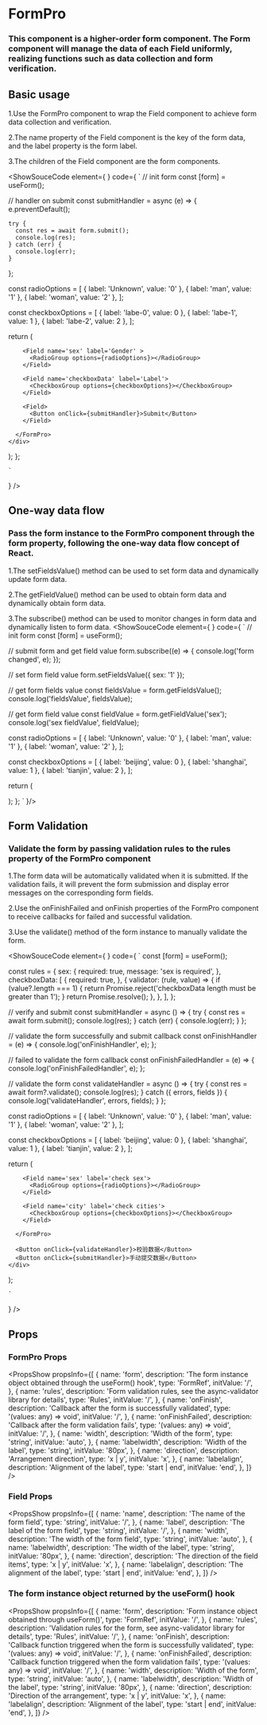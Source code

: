 
# FormPro

### This component is a higher-order form component. The Form component will manage the data of each Field uniformly, realizing functions such as data collection and form verification.

## Basic usage
1.Use the FormPro component to wrap the Field component to achieve form data collection and verification.

2.The name property of the Field component is the key of the form data, and the label property is the form label.

3.The children of the Field component are the form components.

<ShowSouceCode
  element={
    <FormProBase />
  }
  code={
    `
  // init form
  const [form] = useForm();

  // handler on submit
  const submitHandler = async (e) => {
    e.preventDefault();

    try {
      const res = await form.submit();
      console.log(res);
    } catch (err) {
      console.log(err);
    }
  };

  const radioOptions = [    { label: 'Unknown', value: '0' },    { label: 'man', value: '1' },    { label: 'woman', value: '2' },  ];

  const checkboxOptions = [    { label: 'labe-0', value: 0 },    { label: 'labe-1', value: 1 },    { label: 'labe-2', value: 2 },  ];

  return (
    <div>
      <FormPro form={form}>

        <Field name='sex' label='Gender' >
          <RadioGroup options={radioOptions}></RadioGroup>
        </Field>

        <Field name='checkboxData' label='Label'>
          <CheckboxGroup options={checkboxOptions}></CheckboxGroup>
        </Field>

        <Field>
          <Button onClick={submitHandler}>Submit</Button>
        </Field>

      </FormPro>
    </div>
  );
};

    `
  }
/>


## One-way data flow

### Pass the form instance to the FormPro component through the form property, following the one-way data flow concept of React.

1.The setFieldsValue() method can be used to set form data and dynamically update form data.

2.The getFieldValue() method can be used to obtain form data and dynamically obtain form data.

3.The subscribe() method can be used to monitor changes in form data and dynamically listen to form data.
<ShowSouceCode
  element={
    <FormProOneWayDataFlow />
  }
  code={
    `
  // init form
  const [form] = useForm();

  // submit form and get field value
  form.subscribe((e) => {
    console.log('form changed', e);
  });

  // set form field value
  form.setFieldsValue({ sex: '1' });

  // get form fields value
  const fieldsValue = form.getFieldsValue();
  console.log('fieldsValue', fieldsValue);

  // get form field value
  const fieldValue = form.getFieldValue('sex');
  console.log('sex fieldValue', fieldValue);

  const radioOptions = [
    { label: 'Unknown', value: '0' },
    { label: 'man', value: '1' },
    { label: 'woman', value: '2' },
  ];

  const checkboxOptions = [
    { label: 'beijing', value: 0 },
    { label: 'shanghai', value: 1 },
    { label: 'tianjin', value: 2 },
  ];

  return (
    <div className='FormDev'>
      <div>
        <FormPro form={form}>
          <Field name='sex' label='check sex'>
            <RadioGroup options={radioOptions}></RadioGroup>
          </Field>
          <Field name='city' label='check cities'>
            <CheckboxGroup options={checkboxOptions}></CheckboxGroup>
          </Field>
        </FormPro>
      </div>
    </div>
  );
};
`
}/>

## Form Validation

### Validate the form by passing validation rules to the rules property of the FormPro component

1.The form data will be automatically validated when it is submitted. If the validation fails, it will prevent the form submission and display error messages on the corresponding form fields.

2.Use the onFinishFailed and onFinish properties of the FormPro component to receive callbacks for failed and successful validation.

3.Use the validate() method of the form instance to manually validate the form.

<ShowSouceCode
  element={
    <FormValidate />
  }
  code={
    `
const [form] = useForm();

const rules = {
  sex: {
    required: true,
    message: 'sex is required',
  },
  checkboxData: [
    {
      required: true,
    },
    {
      validator: (rule, value) => {
        if (value?.length === 1) {
          return Promise.reject('checkboxData length must be greater than 1');
        }
        return Promise.resolve();
      },
    },
  ],
};

// verify and submit
const submitHandler = async () => {
  try {
    const res = await form.submit();
    console.log(res);
  } catch (err) {
    console.log(err);
  }
};

// validate the form successfully and submit callback
const onFinishHandler = (e) => {
  console.log('onFinishHandler', e);
};

// failed to validate the form callback
const onFinishFailedHandler = (e) => {
  console.log('onFinishFailedHandler', e);
};

// validate the form
const validateHandler = async () => {
  try {
    const res = await form?.validate();
    console.log(res);
  } catch ({ errors, fields }) {
    console.log('validateHandler', errors, fields);
  }
};

const radioOptions = [
  { label: 'Unknown', value: '0' },
  { label: 'man', value: '1' },
  { label: 'woman', value: '2' },
];

const checkboxOptions = [
  { label: 'beijing', value: 0 },
  { label: 'shanghai', value: 1 },
  { label: 'tianjin', value: 2 },
];

return (
  <div className='FormDev'>
    <div>
      <FormPro
        form={form}
        rules={rules}
        onFinish={onFinishHandler}
        onFinishFailed={onFinishFailedHandler}
      >

        <Field name='sex' label='check sex'>
          <RadioGroup options={radioOptions}></RadioGroup>
        </Field>

        <Field name='city' label='check cities'>
          <CheckboxGroup options={checkboxOptions}></CheckboxGroup>
        </Field>

      </FormPro>

      <Button onClick={validateHandler}>校验数据</Button>
      <Button onClick={submitHandler}>手动提交数据</Button>
    </div>
  </div>
);

    `
  }
/>

## Props
### FormPro Props
<PropsShow propsInfo={[
  {
    name: 'form',
    description: 'The form instance object obtained through the useForm() hook',
    type: 'FormRef',
    initValue: '/',
  },
  {
    name: 'rules',
    description: 'Form validation rules, see the async-validator library for details',
    type: 'Rules',
    initValue: '/',
  },
  {
    name: 'onFinish',
    description: 'Callback after the form is successfully validated',
    type: '(values: any) => void',
    initValue: '/',
  },
  {
    name: 'onFinishFailed',
    description: 'Callback after the form validation fails',
    type: '(values: any) => void',
    initValue: '/',
  },
  {
    name: 'width',
    description: 'Width of the form',
    type: 'string',
    initValue: 'auto',
  },
  {
    name: 'labelwidth',
    description: 'Width of the label',
    type: 'string',
    initValue: '80px',
  },
  {
    name: 'direction',
    description: 'Arrangement direction',
    type: 'x | y',
    initValue: 'x',
  },
  {
    name: 'labelalign',
    description: 'Alignment of the label',
    type: 'start | end',
    initValue: 'end',
  },
]} />


### Field Props
<PropsShow propsInfo={[
  {
    name: 'name',
    description: 'The name of the form field',
    type: 'string',
    initValue: '/',
  },
  {
    name: 'label',
    description: 'The label of the form field',
    type: 'string',
    initValue: '/',
  },
  {
    name: 'width',
    description: 'The width of the form field',
    type: 'string',
    initValue: 'auto',
  },
  {
    name: 'labelwidth',
    description: 'The width of the label',
    type: 'string',
    initValue: '80px',
  },
  {
    name: 'direction',
    description: 'The direction of the field items',
    type: 'x | y',
    initValue: 'x',
  },
  {
    name: 'labelalign',
    description: 'The alignment of the label',
    type: 'start | end',
    initValue: 'end',
  },
]} />



### The form instance object returned by the useForm() hook
<PropsShow propsInfo={[
  {
    name: 'form',
    description: 'Form instance object obtained through useForm()',
    type: 'FormRef',
    initValue: '/',
  },
  {
    name: 'rules',
    description: 'Validation rules for the form, see async-validator library for details',
    type: 'Rules',
    initValue: '/',
  },
  {
    name: 'onFinish',
    description: 'Callback function triggered when the form is successfully validated',
    type: '(values: any) => void',
    initValue: '/',
  },
  {
    name: 'onFinishFailed',
    description: 'Callback function triggered when the form validation fails',
    type: '(values: any) => void',
    initValue: '/',
  },
  {
    name: 'width',
    description: 'Width of the form',
    type: 'string',
    initValue: 'auto',
  },
  {
    name: 'labelwidth',
    description: 'Width of the label',
    type: 'string',
    initValue: '80px',
  },
  {
    name: 'direction',
    description: 'Direction of the arrangement',
    type: 'x | y',
    initValue: 'x',
  },
  {
    name: 'labelalign',
    description: 'Alignment of the label',
    type: 'start | end',
    initValue: 'end',
  },
]} />

